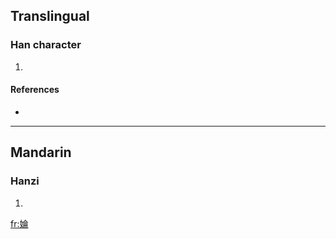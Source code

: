 ==Translingual==

===Han character===
{{Han char|rn=38|rad=女|as=08|sn=11|four=|canj=女人一月 (VOMB)}}

# {{defn|Han|sort=女08}}

====References====
* {{Han ref|kx=0265.170|dkj=06434|hdz=21060.050|uh=5A68|ud=23144}}

----

==Mandarin==

===Hanzi===
{{cmn-hanzi|pin=[[lún]] ([[lun2]])|wg=lun<sup>2</sup>}}

# {{defn|Mandarin|sort=女08}}

[[fr:婨]]